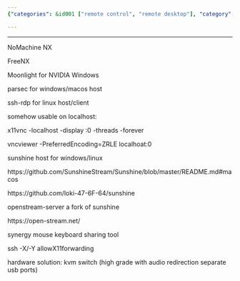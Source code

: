 ```yaml
---
{"categories": &id001 ["remote control", "remote desktop"], "category": "Remote Connection", "date": "2022-03-04 15:13:13", "description": "This article discusses different remote computer connection software options including NoMachine NX, FreeNX, Moonlight, parsec, ssh-rdp, x11vnc, vncviewer, sunshine host, and openstream-server that are compatible with both Windows and Linux hosts. Additionally, it introduces a hardware solution, the KVM switch, which supports audio redirection and separate USB ports.", "tags": *id001, "title": "Worth Trying Remote Computer Connection"}

---
```


------

NoMachine NX

FreeNX

Moonlight for NVIDIA Windows

parsec for windows/macos host

ssh-rdp for linux host/client

somehow usable on localhost:

x11vnc -localhost -display :0 -threads -forever

vncviewer -PreferredEncoding=ZRLE localhoat:0

sunshine host for windows/linux

https://github.com/SunshineStream/Sunshine/blob/master/README.md#macos

https://github.com/loki-47-6F-64/sunshine

openstream-server a fork of sunshine

https://open-stream.net/

synergy mouse keyboard sharing tool

ssh -X/-Y allowX11forwarding

hardware solution: kvm switch (high grade with audio redirection separate usb ports)

